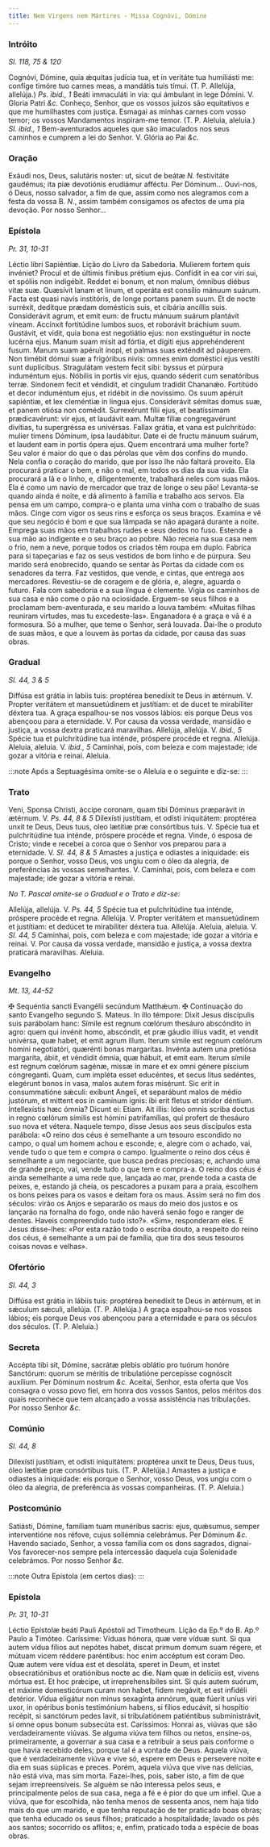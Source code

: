 ```yaml
---
title: Nem Virgens nem Mártires - Missa Cognóvi, Dómine
---
```


### Intróito

_Sl. 118, 75 & 120_

<div class="grid grid-cols-2 gap-5">
  <span class="text-justify">
    Cognóvi, Dómine, quia ǽquitas judícia tua, et in veritáte tua humiliásti me:
    confíge timóre tuo carnes meas, a mandátis tuis tímui. (T. P. Allelúja,
    allelúja.) <em>Ps. ibid., 1</em> Beáti immaculáti in via: qui ámbulant in
    lege Dómini. V. Gloria Patri <em>&c.</em>
  </span>
  <span class="text-justify">
    Conheço, Senhor, que os vossos juízos são equitativos e que me humilhastes
    com justiça. Esmagai as minhas carnes com vosso temor; os vossos Mandamentos
    inspiram-me temor. (T. P. Aleluia, aleluia.) <em>Sl. ibid., 1</em>
    Bem-aventurados aqueles que são imaculados nos seus caminhos e cumprem a lei
    do Senhor. V. Glória ao Pai <em>&c.</em>
  </span>
</div>

### Oração

<div class="grid grid-cols-2 gap-5">
  <span class="text-justify">
    Exáudi nos, Deus, salutáris noster: ut, sicut de beátæ <em>N. </em>
    festivitáte gaudémus; ita piæ devotiónis erudiámur afféctu. Per Dóminum...
  </span>
  <span class="text-justify">
    Ouvi-nos, ó Deus, nosso salvador, a fim de que, assim como nos alegramos com
    a festa da vossa B. <em>N.</em>, assim também consigamos os afectos de uma
    pia devoção. Por nosso Senhor...
  </span>
</div>

### Epístola

_Pr. 31, 10-31_

<div class="grid grid-cols-2 gap-5">
  <span class="text-justify">Léctio libri Sapiéntiæ.</span>
  <span class="text-justify">Lição do Livro da Sabedoria.</span>
  <span class="text-justify">
    Mulíerem fortem quis invéniet? Procul et de últimis fínibus prétium ejus.
    Confídit in ea cor viri sui, et spóliis non indigébit. Reddet ei bonum, et
    non malum, ómnibus diébus vitæ suæ. Quæsívit lanam et linum, et operáta est
    consílio mánuum suárum. Facta est quasi navis institóris, de longe portans
    panem suum. Et de nocte surréxit, dedítque prædam domésticis suis, et
    cibária ancíllis suis. Considerávit agrum, et emit eum: de fructu mánuum
    suárum plantávit víneam. Accínxit fortitúdine lumbos suos, et roborávit
    bráchium suum. Gustávit, et vidit, quia bona est negotiátio ejus: non
    exstinguétur in nocte lucérna ejus. Manum suam misit ad fórtia, et dígiti
    ejus apprehénderent fusum. Manum suam apéruit ínopi, et palmas suas exténdit
    ad páuperem. Non timébit dómui suæ a frigóribus nivis: omnes enim doméstici
    ejus vestíti sunt duplícibus. Stragulátam vestem fecit sibi: byssus et
    púrpura induméntum ejus. Nóbilis in portis vir ejus, quando séderit cum
    senatóribus terræ. Síndonem fecit et véndidit, et cíngulum tradidit
    Chananǽo. Fortitúdo et decor induméntum ejus, et ridébit in die novíssimo.
    Os suum apéruit sapiéntiæ, et lex cleméntiæ in lingua ejus. Considerávit
    sémitas domus suæ, et panem otiósa non comédit. Surrexérunt fílii ejus, et
    beatíssimam prædicavérunt: vir ejus, et laudávit eam. Multæ fíliæ
    congregavérunt divítias, tu supergréssa es univérsas. Fallax grátia, et vana
    est pulchritúdo: mulier timens Dóminum, ipsa laudábitur. Date ei de fructu
    mánuum suárum, et laudent eam in portis ópera ejus.
  </span>
  <span class="text-justify">
    Quem encontrará uma mulher forte? Seu valor é maior do que o das pérolas que
    vêm dos confins do mundo. Nela confia o coração do marido, que por isso lhe
    não faltará proveito. Ela procurará praticar o bem, e não o mal, em todos os
    dias da sua vida. Ela procurará a lã e o linho, e, diligentemente,
    trabalhará neles com suas mãos. Ela é como um navio de mercador que traz de
    longe o seu pão! Levanta-se quando ainda é noite, e dá alimento à família e
    trabalho aos servos. Ela pensa em um campo, compra-o e planta uma vinha com
    o trabalho de suas mãos. Cinge com vigor os seus rins e esforça os seus
    braços. Examina e vê que seu negócio é bom e que sua lâmpada se não apagará
    durante a noite. Emprega suas mãos em trabalhos rudes e seus dedos no fuso.
    Estende a sua mão ao indigente e o seu braço ao pobre. Não receia na sua
    casa nem o frio, nem a neve, porque todos os criados têm roupa em duplo.
    Fabrica para si tapeçarias e faz os seus vestidos de bom linho e de púrpura.
    Seu marido será enobrecido, quando se sentar às Portas da cidade com os
    senadores da terra. Faz vestidos, que vende, e cintas, que entrega aos
    mercadores. Revestiu-se de coragem e de glória, e, alegre, aguarda o futuro.
    Fala com sabedoria e a sua língua é clemente. Vigia os caminhos de sua casa
    e não come o pão na ociosidade. Erguem-se seus filhos e a proclamam
    bem-aventurada, e seu marido a louva também: «Muitas filhas reuniram
    virtudes, mas tu excedeste-las». Enganadora é a graça e vã é a formosura. Só
    a mulher, que teme o Senhor, será louvada. Dai-lhe o produto de suas mãos, e
    que a louvem às portas da cidade, por causa das suas obras.
  </span>
</div>

### Gradual

_Sl. 44, 3 & 5_

<div class="grid grid-cols-2 gap-5">
  <span class="text-justify">
    Diffúsa est grátia in labiis tuis: proptérea benedíxit te Deus in ætérnum.
    V. Propter veritátem et mansuetúdinem et justítiam: et de ducet te
    mirabíliter déxtera tua.
  </span>
  <span class="text-justify">
    A graça espalhou-se nos vossos lábios: eis porque Deus vos abençoou para a
    eternidade. V. Por causa da vossa verdade, mansidão e justiça, a vossa
    dextra praticará maravilhas.
  </span>
  <span class="text-justify">
    Allelúja, allelúja. V. <em>ibid., 5</em> Spécie tua et pulchritúdine tua
    inténde, próspere procéde et regna. Allelúja.
  </span>
  <span class="text-justify">
    Aleluia, aleluia. V. <em>ibid., 5</em> Caminhai, pois, com beleza e com
    majestade; ide gozar a vitória e reinai. Aleluia.
  </span>
</div>

:::note
Após a Septuagésima omite-se o Aleluia e o seguinte e diz-se:
:::

### Trato

<div class="grid grid-cols-2 gap-5">
  <span class="text-justify">
    Veni, Sponsa Christi, áccipe coronam, quam tibi Dóminus præparávit in
    ætérnum. V. <em>Ps. 44, 8 & 5</em> Dilexísti justítiam, et odísti
    iniquitátem: proptérea unxit te Deus, Deus tuus, oleo lætítiæ præ
    consórtibus tuis. V. Spécie tua et pulchritúdine tua inténde, próspere
    procéde et regna.
  </span>
  <span class="text-justify">
    Vinde, ó esposa de Cristo; vinde e recebei a coroa que o Senhor vos preparou
    para a eternidade. V. <em>Sl. 44, 8 & 5</em> Amastes a justiça e odiastes a
    iniquidade: eis porque o Senhor, vosso Deus, vos ungiu com o óleo da
    alegria, de preferências às vossas semelhantes. V. Caminhai, pois, com
    beleza e com majestade; ide gozar a vitória e reinai.
  </span>
</div>

<em>No T. Pascal omite-se o Gradual e o Trato e diz-se:</em>

<div class="grid grid-cols-2 gap-5">
  <span class="text-justify">
    Allelúja, allelúja. V. <em>Ps. 44, 5</em> Spécie tua et pulchritúdine tua
    inténde, próspere procéde et regna. Allelúja. V. Propter veritátem et
    mansuetúdinem et justítiam: et dedúcet te mirabíliter déxtera tua. Allelúja.
  </span>
  <span class="text-justify">
    Aleluia, aleluia. V. <em>Sl. 44, 5</em> Caminhai, pois, com beleza e com
    majestade; ide gozar a vitória e reinai. V. Por causa da vossa verdade,
    mansidão e justiça, a vossa dextra praticará maravilhas. Aleluia.
  </span>
</div>

### Evangelho

_Mt. 13, 44-52_

<div class="grid grid-cols-2 gap-5">
  <span class="text-justify">
    <span class="text-red-500">&#10016;</span> Sequéntia sancti Evangélii
    secúndum Matthǽum.
  </span>
  <span class="text-justify">
    <span class="text-red-500">&#10016;</span> Continuação do santo Evangelho
    segundo S. Mateus.
  </span>
  <span class="text-justify">
    In illo témpore: Dixit Jesus discípulis suis parábolam hanc: Símile est
    regnum cœlórum thesáuro abscóndito in agro: quem qui invénit homo,
    abscóndit, et præ gáudio illíus vadit, et vendit univérsa, quæ habet, et
    emit agrum illum. Iterum símile est regnum cœlórum homini negotiatóri,
    quærénti bonas margarítas. Invénta autem una pretiósa margaríta, ábiit, et
    véndidit ómnia, quæ hábuit, et emit eam. Iterum símile est regnum cœlórum
    sagénæ, missæ in mare et ex omni génere píscium cóngreganti. Quam, cum
    impléta esset educéntes, et secus litus sedéntes, elegérunt bonos in vasa,
    malos autem foras misérunt. Sic erit in consummatióne sǽculi: exíbunt
    Angeli, et separábunt malos de médio justórum, et mittent eos in camínum
    ignis: ibi erit fletus et stridor déntium. Intellexístis hæc ómnia? Dicunt
    ei: Etiam. Ait illis: Ideo omnis scriba doctus in regno cœlórum símilis est
    hómini patrifamílias, qui profert de thesáuro suo nova et vétera.
  </span>
  <span class="text-justify">
    Naquele tempo, disse Jesus aos seus discípulos esta parábola: «O reino dos
    céus é semelhante a um tesouro escondido no campo, o qual um homem achou e
    esconde; e, alegre com o achado, vai, vende tudo o que tem e compra o campo.
    Igualmente o reino dos céus é semelhante a um negociante, que busca pedras
    preciosas; e, achando uma de grande preço, vai, vende tudo o que tem e
    compra-a. O reino dos céus é ainda semelhante a uma rede que, lançada ao
    mar, prende toda a casta de peixes, e, estando já cheia, os pescadores a
    puxam para a praia, escolhem os bons peixes para os vasos e deitam fora os
    maus. Assim será no fim dos séculos: virão os Anjos e separarão os maus do
    meio dos justos e os lançarão na fornalha do fogo, onde não haverá senão
    fogo e ranger de dentes. Haveis compreendido tudo isto?». «Sim», responderam
    eles. E Jesus disse-lhes: «Por esta razão todo o escriba douto, a respeito
    do reino dos céus, é semelhante a um pai de família, que tira dos seus
    tesouros coisas novas e velhas».
  </span>
</div>

### Ofertório

_Sl. 44, 3_

<div class="grid grid-cols-2 gap-5">
  <span class="text-justify">
    Diffúsa est grátia in lábiis tuis: proptérea benedíxit te Deus in ætérnum,
    et in sǽculum sǽculi, allelúja. (T. P. Allelúja.)
  </span>
  <span class="text-justify">
    A graça espalhou-se nos vossos lábios; eis porque Deus vos abençoou para a
    eternidade e para os séculos dos séculos. (T. P. Aleluia.)
  </span>
</div>

### Secreta

<div class="grid grid-cols-2 gap-5">
  <span class="text-justify">
    Accépta tibi sit, Dómine, sacrátæ plebis oblátio pro tuórum honóre
    Sanctórum: quorum se méritis de tribulatióne percepísse cognóscit auxílium.
    Per Dóminum nostrum <em>&c.</em>
  </span>
  <span class="text-justify">
    Aceitai, Senhor, esta oferta que Vos consagra o vosso povo fiel, em honra
    dos vossos Santos, pelos méritos dos quais reconhece que tem alcançado a
    vossa assistência nas tribulações. Por nosso Senhor <em>&c.</em>
  </span>
</div>

### Comúnio

_Sl. 44, 8_

<div class="grid grid-cols-2 gap-5">
  <span class="text-justify">
    Dilexísti justítiam, et odísti iniquitátem: proptérea unxit te Deus, Deus
    tuus, óleo lætítiæ præ consórtibus tuis. (T. P. Allelúja.)
  </span>
  <span class="text-justify">
    Amastes a justiça e odiastes a iniquidade: eis porque o Senhor, vosso Deus,
    vos ungiu com o óleo da alegria, de preferência às vossas companheiras. (T.
    P. Aleluia.)
  </span>
</div>

### Postcomúnio

<div class="grid grid-cols-2 gap-5">
  <span class="text-justify">
    Satiásti, Dómine, famíliam tuam munéribus sacris: ejus, quǽsumus, semper
    interventióne nos réfove, cujus sollémnia celebrámus. Per Dóminum
    <em>&c.</em>
  </span>
  <span class="text-justify">
    Havendo saciado, Senhor, a vossa família com os dons sagrados, dignai-Vos
    favorecer-nos sempre pela intercessão daquela cuja Solenidade celebrámos.
    Por nosso Senhor <em>&c.</em>
  </span>
</div>

:::note
Outra Epístola (em certos dias):
:::

### Epístola

_Pr. 31, 10-31_

<div class="grid grid-cols-2 gap-5">
  <span class="text-justify">
    Léctio Epístolæ beáti Pauli Apóstoli ad Timotheum.
  </span>
  <span class="text-justify">Lição da Ep.º do B. Ap.º Paulo a Timóteo.</span>
  <span class="text-justify">
    Caríssime: Víduas hónora, quæ vere víduæ sunt. Si qua autem vídua fílios aut
    nepótes habet, discat primum domum suam régere, et mútuam vicem réddere
    paréntibus: hoc enim accéptum est coram Deo. Quæ autem vere vídua est et
    desoláta, speret in Deum, et instet obsecratiónibus et oratiónibus nocte ac
    die. Nam quæ in delíciis est, vivens mórtua est. Et hoc prǽcipe, ut
    irreprehensíbiles sint. Si quis autem suórum, et máxime domesticórum curam
    non habet, fidem negávit, et est infidéli detérior. Vídua eligátur non minus
    sexagínta annórum, quæ fúerit uníus viri uxor, in opéribus bonis testimónium
    habens, si fílios educávit, si hospítio recépit, si sanctórum pedes lavit,
    si tribulatiónem patiéntibus subministrávit, si omne opus bonum subsecúta
    est.
  </span>
  <span class="text-justify">
    Caríssimos: Honrai as, viúvas que são verdadeiramente viúvas. Se alguma
    viúva tem filhos ou netos, ensine-os, primeiramente, a governar a sua casa e
    a retribuir a seus pais conforme o que havia recebido deles; porque tal é a
    vontade de Deus. Aquela viúva, que é verdadeiramente viúva e vive só, espere
    em Deus e persevere noite e dia em suas súplicas e preces. Porém, aquela
    viúva que vive nas delícias, não está viva, mas sim morta. Fazei-lhes, pois,
    saber isto, a fim de que sejam irrepreensíveis. Se alguém se não interessa
    pelos seus, e principalmente pelos de sua casa, nega a fé e é pior do que um
    infiel. Que a viúva, que for escolhida, não tenha menos de sessenta anos,
    nem haja tido mais do que um marido, e que tenha reputação de ter praticado
    boas obras; que tenha educado os seus filhos; praticado a hospitalidade;
    lavado os pés aos santos; socorrido os aflitos; e, enfim, praticado toda a
    espécie de boas obras.
  </span>
</div>
